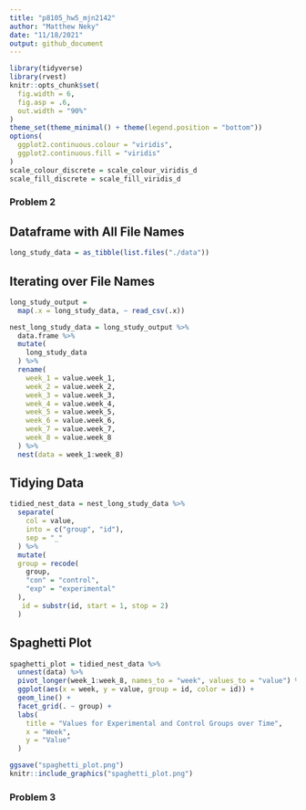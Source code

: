 ```yaml
---
title: "p8105_hw5_mjn2142"
author: "Matthew Neky"
date: "11/18/2021"
output: github_document
---
```


```r
library(tidyverse)
library(rvest)
knitr::opts_chunk$set(
  fig.width = 6,
  fig.asp = .6,
  out.width = "90%"
)
theme_set(theme_minimal() + theme(legend.position = "bottom"))
options(
  ggplot2.continuous.colour = "viridis",
  ggplot2.continuous.fill = "viridis"
)
scale_colour_discrete = scale_colour_viridis_d
scale_fill_discrete = scale_fill_viridis_d
```

### Problem 2

## Dataframe with All File Names

```r
long_study_data = as_tibble(list.files("./data"))
```

## Iterating over File Names

```r
long_study_output =
  map(.x = long_study_data, ~ read_csv(.x))

nest_long_study_data = long_study_output %>% 
  data.frame %>% 
  mutate(
    long_study_data
  ) %>% 
  rename(
    week_1 = value.week_1,
    week_2 = value.week_2,
    week_3 = value.week_3,
    week_4 = value.week_4,
    week_5 = value.week_5,
    week_6 = value.week_6,
    week_7 = value.week_7,
    week_8 = value.week_8
  ) %>% 
  nest(data = week_1:week_8)
```

## Tidying Data

```r
tidied_nest_data = nest_long_study_data %>% 
  separate(
    col = value,
    into = c("group", "id"),
    sep = "_"
  ) %>% 
  mutate(
  group = recode(
    group,
    "con" = "control",
    "exp" = "experimental"
  ),
   id = substr(id, start = 1, stop = 2)
  )
```

## Spaghetti Plot

```r
spaghetti_plot = tidied_nest_data %>% 
  unnest(data) %>% 
  pivot_longer(week_1:week_8, names_to = "week", values_to = "value") %>% 
  ggplot(aes(x = week, y = value, group = id, color = id)) +
  geom_line() +
  facet_grid(. ~ group) +
  labs(
    title = "Values for Experimental and Control Groups over Time",
    x = "Week",
    y = "Value"
  )

ggsave("spaghetti_plot.png")
knitr::include_graphics("spaghetti_plot.png")
```

### Problem 3


